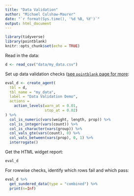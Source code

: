 ```yaml
---
title: "Data Validation"
author: "Michael Culshaw-Maurer"
date: "`r format(Sys.time(), '%d %B, %Y')`"
output: html_document
---
```


```r
library(tidyverse)
library(pointblank)
knitr::opts_chunk$set(echo = TRUE)
```

Read in the data:

```r
d <- read_csv("data/my_data.csv")
```

Set up data validation checks ([see `pointblank` page for more](https://rich-iannone.github.io/pointblank/articles/VALID-I.html):

```r
eval_d <- create_agent(
  tbl = d,
  tbl_name = "my_data",
  label = "Data Validation Demo",
  actions = 
    action_levels(warn_at = 0.01,
                  stop_at = 0.02)
) %>% 
  col_is_numeric(vars(weight, length, prop)) %>% 
  col_is_integer(vars(count)) %>% 
  col_is_character(vars(group)) %>% 
  col_vals_gte(vars(count), 0) %>% 
  col_vals_between(vars(prop), 0, 1) %>% 
  interrogate()
```

Get the HTML widget report:

```r
eval_d
```

For rowwise checks, identify which rows fail and which pass:

```r
eval_d %>% 
  get_sundered_data(type = "combined") %>% 
  print(n=Inf)
```


